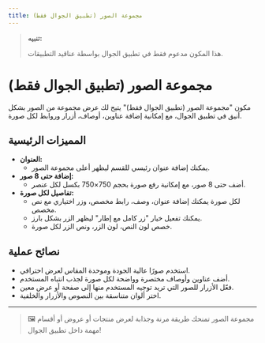 ```yaml
---
title: مجموعة الصور (تطبيق الجوال فقط)
---
```


> **تنبيه:**
>
> هذا المكون مدعوم فقط في تطبيق الجوال بواسطة عناقيد التطبيقات.

# مجموعة الصور (تطبيق الجوال فقط)

مكون "مجموعة الصور (تطبيق الجوال فقط)" يتيح لك عرض مجموعة من الصور بشكل أنيق في تطبيق الجوال، مع إمكانية إضافة عناوين، أوصاف، أزرار وروابط لكل صورة.

## المميزات الرئيسية

- **العنوان:**
  - يمكنك إضافة عنوان رئيسي للقسم ليظهر أعلى مجموعة الصور.
- **إضافة حتى 8 صور:**
  - أضف حتى 8 صور، مع إمكانية رفع صورة بحجم 750×750 بكسل لكل عنصر.
- **تفاصيل لكل صورة:**
  - لكل صورة يمكنك إضافة عنوان، وصف، رابط مخصص، وزر اختياري مع نص مخصص.
  - يمكنك تفعيل خيار "زر كامل مع إطار" ليظهر الزر بشكل بارز.
  - خصص لون النص، لون الزر، ونص الزر لكل صورة.

## نصائح عملية
- استخدم صورًا عالية الجودة وموحدة المقاس لعرض احترافي.
- أضف عناوين وأوصاف مختصرة وواضحة لكل صورة لجذب انتباه المستخدم.
- فعّل الأزرار للصور التي تريد توجيه المستخدم منها إلى صفحة أو عرض معين.
- اختر ألوان متناسقة بين النصوص والأزرار والخلفية.

---

> 🖼️ مجموعة الصور تمنحك طريقة مرنة وجذابة لعرض منتجات أو عروض أو أقسام مهمة داخل تطبيق الجوال!
